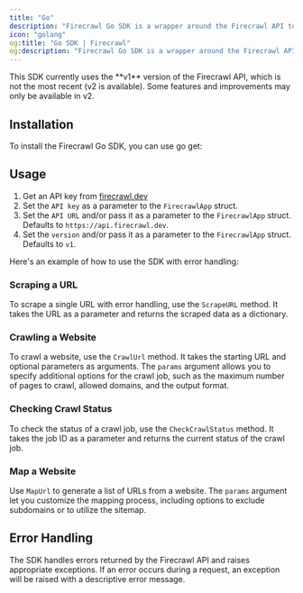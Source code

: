 ```yaml
---
title: "Go"
description: "Firecrawl Go SDK is a wrapper around the Firecrawl API to help you easily turn websites into markdown."
icon: "golang"
og:title: "Go SDK | Firecrawl"
og:description: "Firecrawl Go SDK is a wrapper around the Firecrawl API to help you easily turn websites into markdown."
---
```



<Warning>
  This SDK currently uses the **v1** version of the Firecrawl API, which is not
  the most recent (v2 is available). Some features and improvements may only be
  available in v2.
</Warning>

## Installation

To install the Firecrawl Go SDK, you can use go get:

<InstallGoSDK />

## Usage

1. Get an API key from [firecrawl.dev](https://firecrawl.dev)
2. Set the `API key` as a parameter to the `FirecrawlApp` struct.
3. Set the `API URL` and/or pass it as a parameter to the `FirecrawlApp` struct. Defaults to `https://api.firecrawl.dev`.
4. Set the `version` and/or pass it as a parameter to the `FirecrawlApp` struct. Defaults to `v1`.

Here's an example of how to use the SDK with error handling:

<ScrapeAndCrawlGoExample />

### Scraping a URL

To scrape a single URL with error handling, use the `ScrapeURL` method. It takes the URL as a parameter and returns the scraped data as a dictionary.

<ScrapeGoShort />

### Crawling a Website

To crawl a website, use the `CrawlUrl` method. It takes the starting URL and optional parameters as arguments. The `params` argument allows you to specify additional options for the crawl job, such as the maximum number of pages to crawl, allowed domains, and the output format.

<CrawlGoShort />

### Checking Crawl Status

To check the status of a crawl job, use the `CheckCrawlStatus` method. It takes the job ID as a parameter and returns the current status of the crawl job.

<CheckCrawlStatusGoShort />

### Map a Website

Use `MapUrl` to generate a list of URLs from a website. The `params` argument let you customize the mapping process, including options to exclude subdomains or to utilize the sitemap.

<MapGoShort />

## Error Handling

The SDK handles errors returned by the Firecrawl API and raises appropriate exceptions. If an error occurs during a request, an exception will be raised with a descriptive error message.
